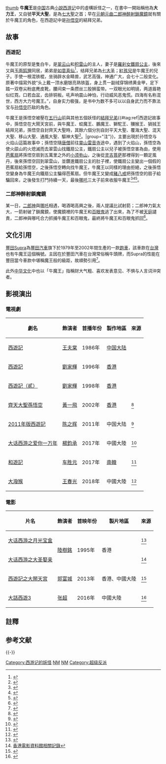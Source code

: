 {{otheruses|subject=中国明朝小说《[[西游记|西游记]]》中的角色|other=日本漫画《[[龙珠|龙珠]]》中的主角|牛魔王 (龙珠)}}
[[file:Long_Corridor-牛魔王.JPG|thumb]]
'''牛魔王'''是[[中国|中国]]古典[[小說|小說]][[西游记|西游记]]中的虛構妖怪之一，在書中一開始稱他為'''大力王'''，又自號'''平天大聖'''，是為[[七大聖|七大聖]]之首；早在[[元朝|元朝]][[元曲|元曲]][[二郎神醉射鎖魔鏡|二郎神醉射鎖魔鏡]]就有關於牛魔王的角色，在西遊記中是[[孙悟空|孙悟空]]的結拜兄弟。

==故事==
===西遊記===
牛魔王的原型是隻白牛，是[[翠云山_(西游记)|翠云山]]和[[积雷山|积雷山]]的主人，妻子是[[羅刹女|羅刹女]][[鐵扇公主|鐵扇公主]]，後來又與[[玉面狐狸|玉面狐狸]]同居，弟弟是[[如意真仙|如意真仙]]<ref>{{Cite web|url=https://ctext.org/xiyouji/ch53/zh|title=西遊記原文《禪主吞餐懷鬼孕　黃婆運水解邪胎》|accessdate=2018-07-08|author=|date=|publisher=中國哲學書電子化計劃|archive-date=2020-09-27|archive-url=https://web.archive.org/web/20200927063716/https://ctext.org/xiyouji/ch53/zh|dead-url=no}}</ref>，结拜兄弟為[[大圣|七大圣]]；[[紅孩兒|紅孩兒]]是牛魔王的兒子。手使一根混铁棍，坐骑辟水金睛兽，武艺高强，神通广大，会七十二般变化。原著中描寫外貌“头上戴一顶水磨银亮熟铁盔，身上贯一副绒穿锦绣黄金甲，足下踏一双卷尖粉底麂皮靴，腰间束一条攒丝三股狮蛮带。一双眼光如明镜，两道眉艳似红霓。口若血盆，齿排铜板。吼声响震山神怕，行动威风恶鬼慌。四海有名称混世，西方大力号魔王。”，自身实力极强，是书中为数不多可以以自身武力而不靠法宝与[[孙悟空|孙悟空]]匹敌的角色。

牛魔王是孫悟空被壓在[[五行山|五行山]]前與其他五個妖怪的[[結拜兄弟|結拜兄弟]]{{#tag:ref|西遊記故事中，孫悟空在大鬧天宮前，與牛魔王、蛟魔王、鵬魔王、獅駝王、獼猴王、猧狨王結拜兄弟，孫悟空自封齊天大聖時，其餘六個分別自封平天大聖、覆海大聖、混天大聖、移山大聖、通風大聖、驅神大聖<ref>{{Cite web|url=https://ctext.org/xiyouji/ch4/zh#n93424|title=西遊記原文<官封弼馬心何足　名注齊天意未寧>|accessdate=2018-07-08|author=|date=|publisher=中國哲學書電子化計劃|archive-date=2020-10-27|archive-url=https://web.archive.org/web/20201027003429/https://ctext.org/xiyouji/ch4/zh#n93424|dead-url=no}}</ref>。|group="注"}}，主要出現於孙悟空与火焰山這篇故事中；孫悟空隨[[唐三藏|唐僧]]前往[[灵鹫山_(印度)|靈山]][[雷音寺_(西遊記)|雷音寺]]途中，遇到了火焰山，孫悟空為使火燄山的火熄滅而去翠雲山找鐵扇公主，鐵扇公主以兒子被孫悟空害為由，使用[[芭蕉扇_(西遊記)|芭蕉扇]]將孫悟空扇到五萬里之外的[[小须弥山|小须弥山]]，之後從[[灵吉菩萨|灵吉菩萨]]那裡得到一顆定風丹，後來孫悟空回到翠雲山，並鑽進鐵扇公主的肚子裡，使鐵扇公主變出一個假的芭蕉扇給孫悟空，之後孫悟空轉向找牛魔王，牛魔王以同樣的理由拒絕，之後孫悟空變身為牛魔王向鐵扇公主騙得芭蕉扇。但牛魔王又變成[[豬八戒|豬八戒]]把孫悟空的扇子給騙回來，之後發生打鬥持續一天，最後[[哪吒|哪吒]]三太子前來收服牛魔王<ref>{{Cite web|url=https://ctext.org/xiyouji/ch59/zh|title=西遊記原文《唐三藏路阻火焰山　孫行者一調芭蕉扇》|accessdate=2018-07-08|author=|date=|publisher=中國哲學書電子化計劃|archive-date=2020-09-29|archive-url=https://web.archive.org/web/20200929225852/https://ctext.org/xiyouji/ch59/zh|dead-url=no}}</ref><ref>{{Cite web|url=https://ctext.org/xiyouji/ch60/zh|title=西遊記原文《牛魔王罷戰赴華筵　孫行者二調芭蕉扇》|accessdate=2018-07-08|author=|date=|publisher=中國哲學書電子化計劃|archive-date=2020-09-18|archive-url=https://web.archive.org/web/20200918074908/https://ctext.org/xiyouji/ch60/zh|dead-url=no}}</ref><ref>{{Cite web|url=https://ctext.org/xiyouji/ch61/zh|title=西遊記原文《豬八戒助力敗魔王　孫行者三調芭蕉扇》|accessdate=2018-07-08|author=|date=|publisher=中國哲學書電子化計劃|archive-date=2019-06-09|archive-url=https://web.archive.org/web/20190609113335/https://ctext.org/xiyouji/ch61/zh|dead-url=no}}</ref>。

===二郎神醉射鎖魔鏡===
某一日，[[二郎神|二郎神]]與[[哪吒|哪吒]]相遇，喝酒喝高興之後，兩人提議比試射箭；二郎神力氣太大，一箭射破了鎖魔鏡，使魔鏡裡的牛魔王和[[百眼鬼|百眼鬼]]逃了出來，為了不被[[天庭|天庭]]譴責，二郎神與哪吒合力抓捕牛魔王和百眼鬼，最終將牛魔王和百眼鬼抓回<ref>{{Cite news|url=http://cul.china.com.cn/guoxue/2012-05/09/content_4993242.htm|title=牛魔王凭啥住火焰山? 《西游记》背后的真相|author=任子鹏|date=2012-05-09|work=文化中国-中国网|accessdate=2018-07-07|deadurl=yes|archiveurl=https://web.archive.org/web/20180707045503/http://cul.china.com.cn/guoxue/2012-05/09/content_4993242.htm|archivedate=2018-07-07}}</ref>。

==文化引用==
[[豐田Supra|豐田Supra]]為[[豐田汽車|豐田汽車]]旗下於1979年至2002年間生產的一款[[跑車|跑車]]，該車款在[[台灣|台灣]]也有牛魔王這個稱號。主因在於豐田汽車在台灣常俗稱牛頭牌，而Supra的性能在豐田當今車款中堪稱魔王般的級距，故順勢引用<ref>{{Cite news|url=https://news.tvbs.com.tw/ttalk/detail/life/1854|title=經典老車渴望排行：NO.3牛魔王Toyota Supra RZ│車訊網|author=T超跑|date=2015-09-23|work=TVBS|accessdate=2018-07-07|deadurl=no|archiveurl=https://web.archive.org/web/20180707045503/https://news.tvbs.com.tw/ttalk/detail/life/1854|archivedate=2018-07-07}}</ref>。

此外[[中华文化|中华文化]]中也以「牛魔王」指稱财大气粗、喜欢发表意见、不惧与人言词沖突者。

== 影視演出 ==
=== 電視劇 ===
{| class="wikitable"
! 劇名 !! 飾演者 !! 首播年份 !! 製作地區 !! 來源
|-
| [[西遊記_(中国中央电视台出品电视剧)|西遊記]] || [[王夫棠|王夫棠]] || 1986年 || [[中国大陆|中国大陆]] || 
|-
| [[西遊記_(無綫1996年電視劇)|西遊記]] || [[劉家輝|劉家輝]] || 1996年 || [[香港|香港]] || 
|-
| [[西遊記（貳）|西遊記（貳）]] || [[劉家輝|劉家輝]] || 1998年 || [[香港|香港]] || 
|-
| [[齊天大聖孫悟空|齊天大聖孫悟空]] || [[黃一飛|黃一飛]] || 2002年 || [[香港|香港]] || <ref>{{Cite web|url=http://hd.itsfun.com.tw/yanyuanbiao/41599_2.html|title=齊天大聖孫悟空演員表|accessdate=2018-07-07|author=|date=|publisher=劇情介紹網|deadurl=no|archiveurl=https://web.archive.org/web/20180707045503/http://hd.itsfun.com.tw/yanyuanbiao/41599_2.html|archivedate=2018-07-07}}</ref>
|-
| [[西遊記_(2011年電視劇)|2011年版西遊記]] || [[陈之辉|陈之辉]] || 2011年 || 中国大陆 || <ref>{{Cite web|url=https://www.tvmao.com/drama/UjBxWA==/actors|title=新西游记演员表|accessdate=2018-07-07|author=|date=|publisher=电视猫|deadurl=no|archiveurl=https://web.archive.org/web/20171023214415/http://www.tvmao.com/drama/UjBxWA==/actors|archivedate=2017-10-23}}</ref>
|-
| [[大话西游之爱你一万年|大话西游之爱你一万年]]|| [[楊鈞承|楊鈞承]]|| 2017年 || 中國大陸 || <ref>{{Cite web|url=http://g.manmankan.com/dy2013/201602/4941_y.shtml|title=大话西游之爱你一万年演員表|accessdate=2018-07-07|author=|date=|publisher=漫漫看電視劇|deadurl=no|archiveurl=https://web.archive.org/web/20170810203516/http://g.manmankan.com/dy2013/201602/4941_y.shtml|archivedate=2017-08-10}}</ref>
|-
| [[和遊記|和遊記]]|| [[车胜元|车胜元]] || 2017年 || [[大韓民國|南韓]] || <ref>{{Cite web|url=http://www.juqingba.cn/yanyuanbiao/62362.html|title=韩剧花游记演员表|author=|date=|work=劇情吧|accessdate=2018-07-07|deadurl=no|archiveurl=https://web.archive.org/web/20171204052507/http://www.juqingba.cn/yanyuanbiao/62362.html|archivedate=2017-12-04}}</ref>
|-
| [[大潑猴|大潑猴]] || [[王春光|王春光]] || 2018年 || 中國大陸 || <ref>{{Cite web|url=http://www.yue365.com/tv/740/yanyuanbiao.shtml|title=大泼猴演员表|accessdate=2018-07-07|author=|date=|publisher=365電視劇|deadurl=no|archiveurl=https://web.archive.org/web/20170925092528/http://www.yue365.com/tv/740/yanyuanbiao.shtml|archivedate=2017-09-25}}</ref>
|}

=== 電影 ===
{| class="wikitable"
! 片名 !! 飾演者 !! 首映年份 !! 製片地區 !! 來源
|-
| [[大话西游之月光宝盒|大话西游之月光宝盒]] || rowspan="2"|[[陸樹銘|陸樹銘]] || rowspan="2"|1995年 || rowspan="2"|香港 || <ref>{{Cite web |url=http://ipac.hkfa.lcsd.gov.hk:81/ipac20/ipac.jsp?uri=full=3100018@!1783@!16#focus |title=香港電影資料館相關記錄 |access-date=2019-12-25 |archive-date=2009-02-10 |archive-url=https://web.archive.org/web/20090210011901/http://ipac.hkfa.lcsd.gov.hk:81/ipac20/ipac.jsp?uri=full=3100018@!1783@!16#focus |dead-url=no }}</ref>
|-
| [[大话西游之大圣娶亲|大话西游之大圣娶亲]] || <ref>[http://ipac.hkfa.lcsd.gov.hk:81/ipac20/ipac.jsp?session=12082L642M85B.207&profile=hkfa&uri=full=3100018@!1781@!1&ri=7&aspect=basic_search&menu=search&source=192.168.110.61#focus 香港電影資料館相關記錄]{{Dead link|date=2018年6月 |bot=InternetArchiveBot |fix-attempted=no }}</ref>
|-
| [[西遊記之大鬧天宮|西遊記之大鬧天宮]] || [[郭富城|郭富城]] || 2013年 || 香港、中國大陸 || <ref>{{Cite web|url=http://g.manmankan.com/dy2013/201310/780_y.shtml|title=西游记之大闹天宫演員表|accessdate=2018-07-07|author=|date=|publisher=漫漫看电影|deadurl=no|archiveurl=https://web.archive.org/web/20180707045503/http://g.manmankan.com/dy2013/201310/780_y.shtml|archivedate=2018-07-07}}</ref>
|-
| [[大話西遊3_(電影)|大話西遊3]] || [[张超_(1988年)|张超]] || 2016年 || 中國大陸 || <ref>{{Cite web|url=https://www.ijq.tv/yingshi/1629.html|title=大话西游3|accessdate=2018-07-07|author=|date=|publisher=爱剧情|deadurl=no|archiveurl=https://web.archive.org/web/20171029025910/http://www.ijq.tv/yingshi/1629.html|archivedate=2017-10-29}}</ref>
|}

==註釋==
<references group="注" />

== 参考文献 ==
{{Reflist}}

{{-}}
{{西游记}}

[[Category:西游记的妖怪|Category:西游记的妖怪]]
[[Category:虚构牛|NM]]
[[Category:神话传说中的牛|NM]]
[[Category:超级反派|Category:超级反派]]